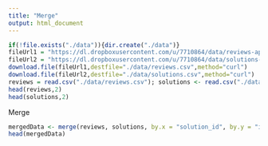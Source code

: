 ```yaml
---
title: "Merge"
output: html_document
---
```


```r
if(!file.exists("./data")){dir.create("./data")}
fileUrl1 = "https://dl.dropboxusercontent.com/u/7710864/data/reviews-apr29.csv"
fileUrl2 = "https://dl.dropboxusercontent.com/u/7710864/data/solutions-apr29.csv"
download.file(fileUrl1,destfile="./data/reviews.csv",method="curl")
download.file(fileUrl2,destfile="./data/solutions.csv",method="curl")
reviews = read.csv("./data/reviews.csv"); solutions <- read.csv("./data/solutions.csv")
head(reviews,2)
head(solutions,2)
```
Merge
```r
mergedData <- merge(reviews, solutions, by.x = "solution_id", by.y = "id", all=TRUE)
head(mergedData)
```